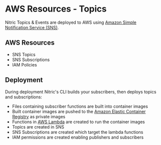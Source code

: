 
# AWS Resources - Topics

Nitric Topics & Events are deployed to AWS using [Amazon Simple Notification Service (SNS)](https://aws.amazon.com/sns/).

## AWS Resources

- SNS Topics
- SNS Subscriptions
- IAM Policies

## Deployment

During deployment Nitric's CLI builds your subscribers, then deploys topics and subscriptions:

- Files containing subscriber functions are built into container images
- Built container images are pushed to the [Amazon Elastic Container Registry](https://aws.amazon.com/ecr/) as private images
- Functions in [AWS Lambda](https://aws.amazon.com/lambda/) are created to run the container images
- Topics are created in SNS
- SNS Subscriptions are created which target the lambda functions
- IAM permissions are created enabling publishers and subscribers
